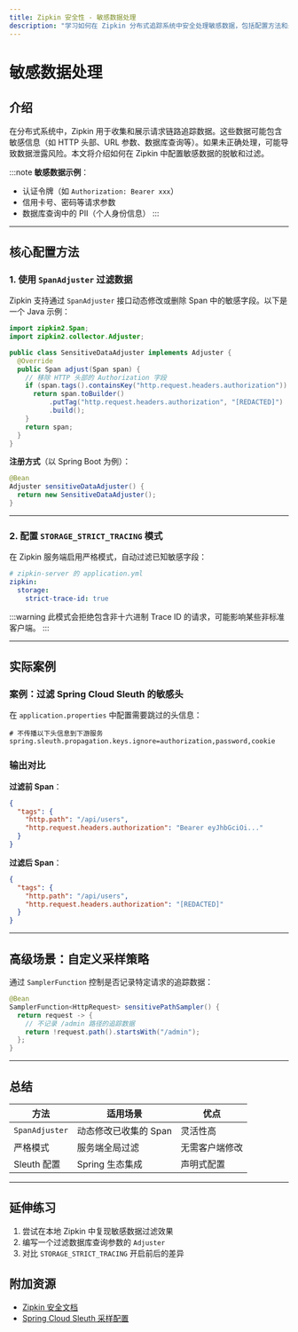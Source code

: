 ```yaml
---
title: Zipkin 安全性 - 敏感数据处理
description: "学习如何在 Zipkin 分布式追踪系统中安全处理敏感数据，包括配置方法和最佳实践。"
---
```


# 敏感数据处理

## 介绍

在分布式系统中，Zipkin 用于收集和展示请求链路追踪数据。这些数据可能包含敏感信息（如 HTTP 头部、URL 参数、数据库查询等）。如果未正确处理，可能导致数据泄露风险。本文将介绍如何在 Zipkin 中配置敏感数据的脱敏和过滤。

:::note
**敏感数据示例**：  
- 认证令牌（如 `Authorization: Bearer xxx`）  
- 信用卡号、密码等请求参数  
- 数据库查询中的 PII（个人身份信息）
:::

---

## 核心配置方法

### 1. 使用 `SpanAdjuster` 过滤数据

Zipkin 支持通过 `SpanAdjuster` 接口动态修改或删除 Span 中的敏感字段。以下是一个 Java 示例：

```java
import zipkin2.Span;
import zipkin2.collector.Adjuster;

public class SensitiveDataAdjuster implements Adjuster {
  @Override
  public Span adjust(Span span) {
    // 移除 HTTP 头部的 Authorization 字段
    if (span.tags().containsKey("http.request.headers.authorization")) {
      return span.toBuilder()
          .putTag("http.request.headers.authorization", "[REDACTED]")
          .build();
    }
    return span;
  }
}
```

**注册方式**（以 Spring Boot 为例）：
```java
@Bean
Adjuster sensitiveDataAdjuster() {
  return new SensitiveDataAdjuster();
}
```

---

### 2. 配置 `STORAGE_STRICT_TRACING` 模式

在 Zipkin 服务端启用严格模式，自动过滤已知敏感字段：

```yaml
# zipkin-server 的 application.yml
zipkin:
  storage:
    strict-trace-id: true
```

:::warning
此模式会拒绝包含非十六进制 Trace ID 的请求，可能影响某些非标准客户端。
:::

---

## 实际案例

### 案例：过滤 Spring Cloud Sleuth 的敏感头

在 `application.properties` 中配置需要跳过的头信息：

```properties
# 不传播以下头信息到下游服务
spring.sleuth.propagation.keys.ignore=authorization,password,cookie
```

### 输出对比

**过滤前 Span**：
```json
{
  "tags": {
    "http.path": "/api/users",
    "http.request.headers.authorization": "Bearer eyJhbGciOi..."
  }
}
```

**过滤后 Span**：
```json
{
  "tags": {
    "http.path": "/api/users",
    "http.request.headers.authorization": "[REDACTED]"
  }
}
```

---

## 高级场景：自定义采样策略

通过 `SamplerFunction` 控制是否记录特定请求的追踪数据：

```java
@Bean
SamplerFunction<HttpRequest> sensitivePathSampler() {
  return request -> {
    // 不记录 /admin 路径的追踪数据
    return !request.path().startsWith("/admin");
  };
}
```

---

## 总结

| 方法                | 适用场景                  | 优点                     |
|---------------------|-------------------------|--------------------------|
| `SpanAdjuster`      | 动态修改已收集的 Span     | 灵活性高                 |
| 严格模式            | 服务端全局过滤            | 无需客户端修改           |
| Sleuth 配置         | Spring 生态集成           | 声明式配置               |

---

## 延伸练习

1. 尝试在本地 Zipkin 中复现敏感数据过滤效果  
2. 编写一个过滤数据库查询参数的 `Adjuster`  
3. 对比 `STORAGE_STRICT_TRACING` 开启前后的差异  

## 附加资源

- [Zipkin 安全文档](https://zipkin.io/pages/security.html)  
- [Spring Cloud Sleuth 采样配置](https://docs.spring.io/spring-cloud-sleuth/docs/current/reference/html/)